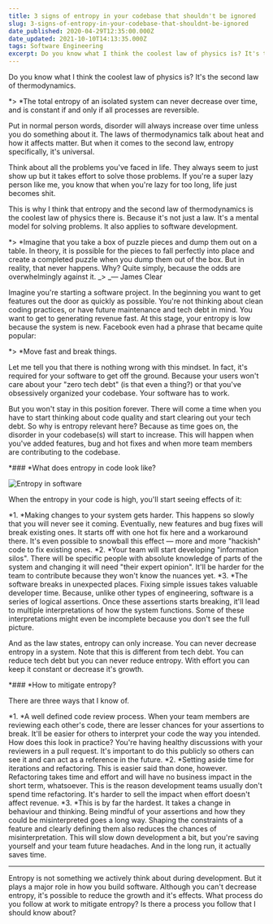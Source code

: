 ```yaml
---
title: 3 signs of entropy in your codebase that shouldn't be ignored
slug: 3-signs-of-entropy-in-your-codebase-that-shouldnt-be-ignored
date_published: 2020-04-29T12:35:00.000Z
date_updated: 2021-10-10T14:13:35.000Z
tags: Software Engineering
excerpt: Do you know what I think the coolest law of physics is? It's the second law of thermodynamics — entropy. In this article, I talk about entropy in software and how to mitigate it.
---
```


Do you know what I think the coolest law of physics is? It's the second law of thermodynamics.

*> *The total entropy of an isolated system can never decrease over time, and is constant if and only if all processes are reversible.

Put in normal person words, disorder will always increase over time unless you do something about it. The laws of thermodynamics talk about heat and how it affects matter. But when it comes to the second law, entropy specifically, it's universal.

Think about all the problems you've faced in life. They always seem to just show up but it takes effort to solve those problems. If you're a super lazy person like me, you know that when you're lazy for too long, life just becomes shit.

This is why I think that entropy and the second law of thermodynamics is the coolest law of physics there is. Because it's not just a law. It's a mental model for solving problems. It also applies to software development.

*> *Imagine that you take a box of puzzle pieces and dump them out on a table. In theory, it is possible for the pieces to fall perfectly into place and create a completed puzzle when you dump them out of the box. But in reality, that never happens. Why? Quite simply, because the odds are overwhelmingly against it.
_> _— James Clear

Imagine you're starting a software project. In the beginning you want to get features out the door as quickly as possible. You're not thinking about clean coding practices, or have future maintenance and tech debt in mind. You want to get to generating revenue fast. At this stage, your entropy is low because the system is new. Facebook even had a phrase that became quite popular:

*> *Move fast and break things.

Let me tell you that there is nothing wrong with this mindset. In fact, it's required for your software to get off the ground. Because your users won't care about your "zero tech debt" (is that even a thing?) or that you've obsessively organized your codebase. Your software has to work.

But you won't stay in this position forever. There will come a time when you have to start thinking about code quality and start clearing out your tech debt. So why is entropy relevant here? Because as time goes on, the disorder in your codebase(s) will start to increase. This will happen when you've added features, bug and hot fixes and when more team members are contributing to the codebase.

*### *What does entropy in code look like?

![Entropy in software](https://cdn.hashnode.com/res/hashnode/image/upload/v1588179474565/1Add5WLug.png 'Code Entropy')

When the entropy in your code is high, you'll start seeing effects of it:

*1. *Making changes to your system gets harder. This happens so slowly that you will never see it coming. Eventually, new features and bug fixes will break existing ones. It starts off with one hot fix here and a workaround there. It's even possible to snowball this effect — more and more "hackish" code to fix existing ones.
*2. *Your team will start developing "information silos". There will be specific people with absolute knowledge of parts of the system and changing it will need "their expert opinion". It'll be harder for the team to contribute because they won't know the nuances yet.
*3. *The software breaks in unexpected places. Fixing simple issues takes valuable developer time. Because, unlike other types of engineering, software is a series of logical assertions. Once these assertions starts breaking, it'll lead to multiple interpretations of how the system functions. Some of these interpretations might even be incomplete because you don't see the full picture.

And as the law states, entropy can only increase. You can never decrease entropy in a system. Note that this is different from tech debt. You can reduce tech debt but you can never reduce entropy. With effort you can keep it constant or decrease it's growth.

*### *How to mitigate entropy?

There are three ways that I know of.

*1. *A well defined code review process. When your team members are reviewing each other's code, there are lesser chances for your assertions to break. It'll be easier for others to interpret your code the way you intended. How does this look in practice? You're having healthy discussions with your reviewers in a pull request. It's important to do this publicly so others can see it and can act as a reference in the future.
*2. *Setting aside time for iterations and refactoring. This is easier said than done, however. Refactoring takes time and effort and will have no business impact in the short term, whatsoever. This is the reason development teams usually don't spend time refactoring. It's harder to sell the impact when effort doesn't affect revenue.
*3. *This is by far the hardest. It takes a change in behaviour and thinking. Being mindful of your assertions and how they could be misinterpreted goes a long way. Shaping the constraints of a feature and clearly defining them also reduces the chances of misinterpretation. This will slow down development a bit, but you're saving yourself and your team future headaches. And in the long run, it actually saves time.

---

Entropy is not something we actively think about during development. But it plays a major role in how you build software. Although you can't decrease entropy, it's possible to reduce the growth and it's effects. What process do you follow at work to mitigate entropy? Is there a process you follow that I should know about?
